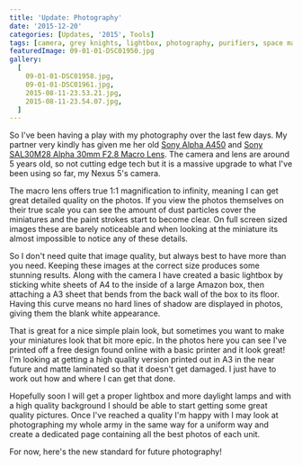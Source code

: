 ```yaml
---
title: 'Update: Photography'
date: '2015-12-20'
categories: [Updates, '2015', Tools]
tags: [camera, grey knights, lightbox, photography, purifiers, space marine]
featuredImage: 09-01-01-DSC01950.jpg
gallery:
  [
    09-01-01-DSC01958.jpg,
    09-01-01-DSC01961.jpg,
    2015-08-11-23.53.21.jpg,
    2015-08-11-23.54.07.jpg,
  ]
---
```


So I've been having a play with my photography over the last few days. My partner very kindly has given me her old [Sony Alpha A450](http://www.amazon.co.uk/Sony-DSLRA450L-Digital-Camera-18-55mm/dp/B0030GEGVU) and [Sony SAL30M28 Alpha 30mm F2.8 Macro Lens](http://www.amazon.co.uk/Sony-SAL30M28-Alpha-30mm-Macro/dp/B002QRBDYC). The camera and lens are around 5 years old, so not cutting edge tech but it is a massive upgrade to what I've been using so far, my Nexus 5's camera.

The macro lens offers true 1:1 magnification to infinity, meaning I can get great detailed quality on the photos. If you view the photos themselves on their true scale you can see the amount of dust particles cover the miniatures and the paint strokes start to become clear. On full screen sized images these are barely noticeable and when looking at the miniature its almost impossible to notice any of these details.

So I don't need quite that image quality, but always best to have more than you need. Keeping these images at the correct size produces some stunning results. Along with the camera I have created a basic lightbox by sticking white sheets of A4 to the inside of a large Amazon box, then attaching a A3 sheet that bends from the back wall of the box to its floor. Having this curve means no hard lines of shadow are displayed in photos, giving them the blank white appearance.

That is great for a nice simple plain look, but sometimes you want to make your miniatures look that bit more epic. In the photos here you can see I've printed off a free design found online with a basic printer and it look great! I'm looking at getting a high quality version printed out in A3 in the near future and matte laminated so that it doesn't get damaged. I just have to work out how and where I can get that done.

Hopefully soon I will get a proper lightbox and more daylight lamps and with a high quality background I should be able to start getting some great quality pictures. Once I've reached a quality I'm happy with I may look at photographing my whole army in the same way for a uniform way and create a dedicated page containing all the best photos of each unit.

For now, here's the new standard for future photography!
